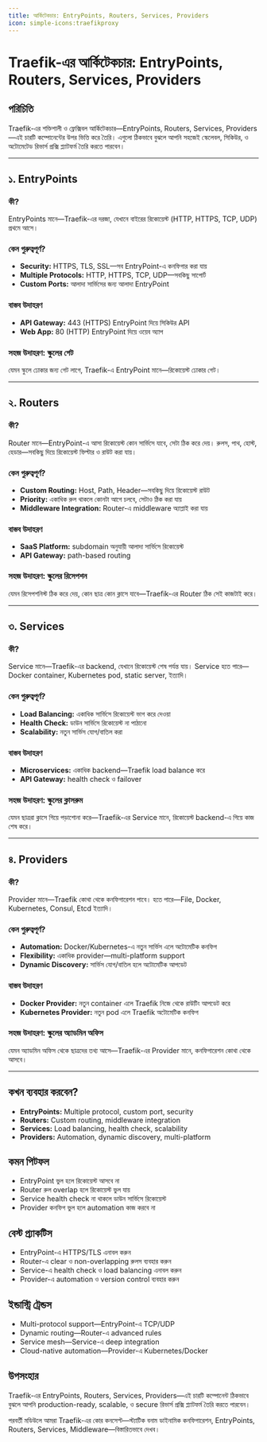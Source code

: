 ```yaml
---
title: আর্কিটেকচার: EntryPoints, Routers, Services, Providers
icon: simple-icons:traefikproxy
---
```


# Traefik-এর আর্কিটেকচার: EntryPoints, Routers, Services, Providers

## পরিচিতি

Traefik-এর শক্তিশালী ও ফ্লেক্সিবল আর্কিটেকচার—EntryPoints, Routers, Services, Providers—এই চারটি কম্পোনেন্টের উপর ভিত্তি করে তৈরি। এগুলো ঠিকভাবে বুঝলে আপনি সহজেই স্কেলেবল, সিকিউর, ও অটোমেটেড রিভার্স প্রক্সি প্ল্যাটফর্ম তৈরি করতে পারবেন।

---

## ১. EntryPoints

### কী?

EntryPoints মানে—Traefik-এর দরজা, যেখানে বাইরের রিকোয়েস্ট (HTTP, HTTPS, TCP, UDP) প্রথমে আসে।

### কেন গুরুত্বপূর্ণ?
- **Security:** HTTPS, TLS, SSL—সব EntryPoint-এ কনফিগার করা যায়
- **Multiple Protocols:** HTTP, HTTPS, TCP, UDP—সবকিছু সাপোর্ট
- **Custom Ports:** আলাদা সার্ভিসের জন্য আলাদা EntryPoint

### বাস্তব উদাহরণ
- **API Gateway:** 443 (HTTPS) EntryPoint দিয়ে সিকিউর API
- **Web App:** 80 (HTTP) EntryPoint দিয়ে ওয়েব অ্যাপ

### সহজ উদাহরণ: স্কুলের গেট

যেমন স্কুলে ঢোকার জন্য গেট লাগে, Traefik-এ EntryPoint মানে—রিকোয়েস্ট ঢোকার গেট।

---

## ২. Routers

### কী?

Router মানে—EntryPoint-এ আসা রিকোয়েস্ট কোন সার্ভিসে যাবে, সেটা ঠিক করে দেয়। রুলস, পাথ, হোস্ট, হেডার—সবকিছু দিয়ে রিকোয়েস্ট ফিল্টার ও রাউট করা যায়।

### কেন গুরুত্বপূর্ণ?
- **Custom Routing:** Host, Path, Header—সবকিছু দিয়ে রিকোয়েস্ট রাউট
- **Priority:** একাধিক রুল থাকলে কোনটা আগে চলবে, সেটাও ঠিক করা যায়
- **Middleware Integration:** Router-এ middleware অ্যাপ্লাই করা যায়

### বাস্তব উদাহরণ
- **SaaS Platform:** subdomain অনুযায়ী আলাদা সার্ভিসে রিকোয়েস্ট
- **API Gateway:** path-based routing

### সহজ উদাহরণ: স্কুলের রিসেপশন

যেমন রিসেপশনিস্ট ঠিক করে দেয়, কোন ছাত্র কোন ক্লাসে যাবে—Traefik-এর Router ঠিক সেই কাজটাই করে।

---

## ৩. Services

### কী?

Service মানে—Traefik-এর backend, যেখানে রিকোয়েস্ট শেষ পর্যন্ত যায়। Service হতে পারে—Docker container, Kubernetes pod, static server, ইত্যাদি।

### কেন গুরুত্বপূর্ণ?
- **Load Balancing:** একাধিক সার্ভিসে রিকোয়েস্ট ভাগ করে দেওয়া
- **Health Check:** ডাউন সার্ভিসে রিকোয়েস্ট না পাঠানো
- **Scalability:** নতুন সার্ভিস যোগ/বাতিল করা

### বাস্তব উদাহরণ
- **Microservices:** একাধিক backend—Traefik load balance করে
- **API Gateway:** health check ও failover

### সহজ উদাহরণ: স্কুলের ক্লাসরুম

যেমন ছাত্ররা ক্লাসে গিয়ে পড়াশোনা করে—Traefik-এর Service মানে, রিকোয়েস্ট backend-এ গিয়ে কাজ শেষ করে।

---

## ৪. Providers

### কী?

Provider মানে—Traefik কোথা থেকে কনফিগারেশন পাবে। হতে পারে—File, Docker, Kubernetes, Consul, Etcd ইত্যাদি।

### কেন গুরুত্বপূর্ণ?
- **Automation:** Docker/Kubernetes-এ নতুন সার্ভিস এলে অটোমেটিক কনফিগ
- **Flexibility:** একাধিক provider—multi-platform support
- **Dynamic Discovery:** সার্ভিস যোগ/বাতিল হলে অটোমেটিক আপডেট

### বাস্তব উদাহরণ
- **Docker Provider:** নতুন container এলে Traefik নিজে থেকে রাউটিং আপডেট করে
- **Kubernetes Provider:** নতুন pod এলে Traefik অটোমেটিক কনফিগ

### সহজ উদাহরণ: স্কুলের অ্যাডমিন অফিস

যেমন অ্যাডমিন অফিস থেকে ছাত্রদের তথ্য আসে—Traefik-এর Provider মানে, কনফিগারেশন কোথা থেকে আসবে।

---

## কখন ব্যবহার করবেন?

- **EntryPoints:** Multiple protocol, custom port, security
- **Routers:** Custom routing, middleware integration
- **Services:** Load balancing, health check, scalability
- **Providers:** Automation, dynamic discovery, multi-platform

## কমন পিটফল

- EntryPoint ভুল হলে রিকোয়েস্ট আসবে না
- Router রুল overlap হলে রিকোয়েস্ট ভুল যায়
- Service health check না থাকলে ডাউন সার্ভিসে রিকোয়েস্ট
- Provider কনফিগ ভুল হলে automation কাজ করবে না

## বেস্ট প্র্যাকটিস

- EntryPoint-এ HTTPS/TLS এনাবল করুন
- Router-এ clear ও non-overlapping রুলস ব্যবহার করুন
- Service-এ health check ও load balancing এনাবল করুন
- Provider-এ automation ও version control ব্যবহার করুন

## ইন্ডাস্ট্রি ট্রেন্ডস

- Multi-protocol support—EntryPoint-এ TCP/UDP
- Dynamic routing—Router-এ advanced rules
- Service mesh—Service-এ deep integration
- Cloud-native automation—Provider-এ Kubernetes/Docker

## উপসংহার

Traefik-এর EntryPoints, Routers, Services, Providers—এই চারটি কম্পোনেন্ট ঠিকভাবে বুঝলে আপনি production-ready, scalable, ও secure রিভার্স প্রক্সি প্ল্যাটফর্ম তৈরি করতে পারবেন।

পরবর্তী মডিউলে আমরা Traefik-এর কোর কনসেপ্ট—স্ট্যাটিক বনাম ডাইনামিক কনফিগারেশন, EntryPoints, Routers, Services, Middleware—বিস্তারিতভাবে দেখব।
